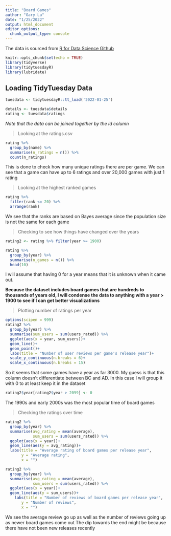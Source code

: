 ```yaml
---
title: "Board Games"
author: "Gary Lu"
date: "1/25/2022"
output: html_document
editor_options: 
  chunk_output_type: console
---
```


The data is sourced from [R for Data Science Github](https://github.com/rfordatascience/tidytuesday)

```r
knitr::opts_chunk$set(echo = TRUE)
library(tidyverse)
library(tidytuesdayR)
library(lubridate)
```

## Loading TidyTuesday Data

```r
tuesdata <- tidytuesdayR::tt_load('2022-01-25')

details <- tuesdata$details
rating <- tuesdata$ratings
```

_Note that the data can be joined together by the id column_

> Looking at the ratings.csv

```r
rating %>% 
  group_by(name) %>% 
  summarise(n_ratings = n()) %>% 
  count(n_ratings)
```

This is done to check how many unique ratings there are per game. We can see that a game can have up to 6 ratings and over 20,000 games with just 1 rating

> Looking at the highest ranked games

```r
rating %>% 
  filter(rank <= 20) %>% 
  arrange(rank)
```

We see that the ranks are based on Bayes average since the population size is not the same for each game



> Checking to see how things have changed over the years

```r
rating2 <- rating %>% filter(year >= 1900)

rating %>% 
  group_by(year) %>% 
  summarise(n_games = n()) %>% 
  head(10)
```

I will assume that having 0 for a year means that it is unknown when it came out. 

**Because the dataset includes board games that are hundreds to thousands of years old, I will condense the data to anything with a year > 1900 to see if I can get better visualizations** 

> Plotting number of ratings per year

```r
options(scipen = 999)
rating2 %>% 
  group_by(year) %>%
  summarise(sum_users = sum(users_rated)) %>% 
  ggplot(aes(x = year, sum_users))+
  geom_line()+
  geom_point()+
  labs(title = "Number of user reviews per game's release year")+
  scale_y_continuous(n.breaks = 6)+
  scale_x_continuous(n.breaks = 15)
```

So it seems that some games have a year as far 3000. My guess is that this column doesn't differentiate between BC and AD.
In this case I will group it with 0 to at least keep it in the dataset

```r
rating2$year[rating2$year > 2099] <- 0
```

The 1990s and early 2000s was the most popular time of board games 

> Checking the ratings over time

```r
rating2 %>% 
  group_by(year) %>% 
  summarise(avg_rating = mean(average),
            sum_users = sum(users_rated)) %>% 
  ggplot(aes(x = year))+
  geom_line(aes(y = avg_rating))+
  labs(title = "Average rating of board games per release year",
       y = "Average rating",
       x = "")
```

```r
rating2 %>% 
  group_by(year) %>% 
  summarise(avg_rating = mean(average),
            sum_users = sum(users_rated)) %>% 
  ggplot(aes(x = year))+
  geom_line(aes(y = sum_users))+
    labs(title = "Number of reviews of board games per release year",
       y = "Number of reviews",
       x = "")
```

We see the average review go up as well as the number of reviews going up as newer board games come out
The dip towards the end might be because there have not been new releases recently